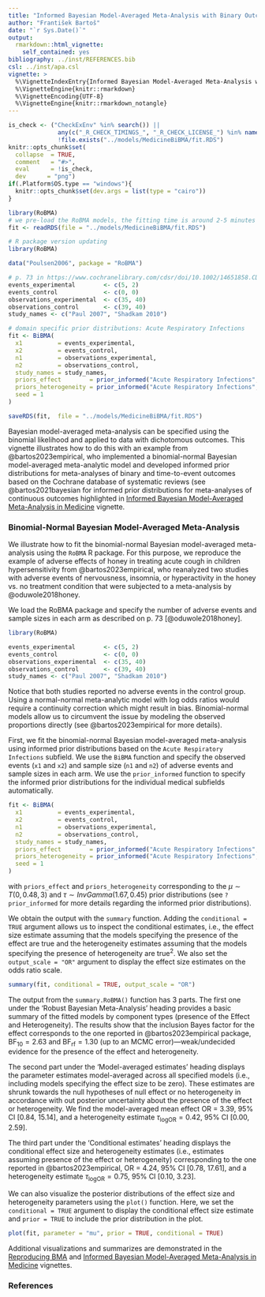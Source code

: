 ```yaml
---
title: "Informed Bayesian Model-Averaged Meta-Analysis with Binary Outcomes"
author: "František Bartoš"
date: "`r Sys.Date()`"
output:
  rmarkdown::html_vignette:
    self_contained: yes
bibliography: ../inst/REFERENCES.bib
csl: ../inst/apa.csl
vignette: >
  %\VignetteIndexEntry{Informed Bayesian Model-Averaged Meta-Analysis with Binary Outcomes}
  %\VignetteEngine{knitr::rmarkdown}
  %\VignetteEncoding{UTF-8}
  %\VignetteEngine{knitr::rmarkdown_notangle}
---
```


```r
is_check <- ("CheckExEnv" %in% search()) ||
              any(c("_R_CHECK_TIMINGS_", "_R_CHECK_LICENSE_") %in% names(Sys.getenv())) ||
              !file.exists("../models/MedicineBiBMA/fit.RDS")
knitr::opts_chunk$set(
  collapse  = TRUE,
  comment   = "#>",
  eval      = !is_check,
  dev      = "png")
if(.Platform$OS.type == "windows"){
  knitr::opts_chunk$set(dev.args = list(type = "cairo"))
}
```
```r
library(RoBMA)
# we pre-load the RoBMA models, the fitting time is around 2-5 minutes
fit <- readRDS(file = "../models/MedicineBiBMA/fit.RDS")
```

```r
# R package version updating
library(RoBMA)

data("Poulsen2006", package = "RoBMA")

# p. 73 in https://www.cochranelibrary.com/cdsr/doi/10.1002/14651858.CD007094.pub5/epdf/full
events_experimental        <- c(5, 2)
events_control             <- c(0, 0)
observations_experimental  <- c(35, 40)
observations_control       <- c(39, 40)
study_names <- c("Paul 2007", "Shadkam 2010")

# domain specific prior distributions: Acute Respiratory Infections
fit <- BiBMA(
  x1          = events_experimental,
  x2          = events_control,
  n1          = observations_experimental,
  n2          = observations_control,
  study_names = study_names,
  priors_effect        = prior_informed("Acute Respiratory Infections", type = "logOR", parameter = "effect"),
  priors_heterogeneity = prior_informed("Acute Respiratory Infections", type = "logOR", parameter = "heterogeneity"),
  seed = 1
)

saveRDS(fit,  file = "../models/MedicineBiBMA/fit.RDS")
```

Bayesian model-averaged meta-analysis can be specified using the binomial likelihood and applied to data with dichotomous outcomes. This vignette illustrates how to do this with an example from @bartos2023empirical, who implemented a binomial-normal Bayesian model-averaged meta-analytic model and developed informed prior distributions for meta-analyses of binary and time-to-event outcomes based on the Cochrane database of systematic reviews (see @bartos2021bayesian for informed prior distributions for meta-analyses of continuous outcomes highlighted in [Informed Bayesian Model-Averaged Meta-Analysis in Medicine](MedicineBMA.html) vignette.


### Binomial-Normal Bayesian Model-Averaged Meta-Analysis

We illustrate how to fit the binomial-normal Bayesian model-averaged meta-analysis using the `RoBMA` R package. For this purpose, we reproduce the example of adverse effects of honey in treating acute cough in children hypersensitivity from @bartos2023empirical, who reanalyzed two studies with adverse events of nervousness, insomnia, or hyperactivity in the honey vs. no treatment condition that were subjected to a meta-analysis by @oduwole2018honey. 

We load the RoBMA package and specify the number of adverse events and sample sizes in each arm as described on p. 73 [@oduwole2018honey].
```r
library(RoBMA)

events_experimental        <- c(5, 2)
events_control             <- c(0, 0)
observations_experimental  <- c(35, 40)
observations_control       <- c(39, 40)
study_names <- c("Paul 2007", "Shadkam 2010")
``` 
Notice that both studies reported no adverse events in the control group. Using a normal-normal meta-analytic model with log odds ratios would require a continuity correction which might result in bias. Binomial-normal models allow us to circumvent the issue by modeling the observed proportions directly (see @bartos2023empirical for more details).

First, we fit the binomial-normal Bayesian model-averaged meta-analysis using informed prior distributions based on the `Acute Respiratory Infections` subfield. We use the `BiBMA` function and specify the observed events (`x1` and `x2`) and sample size (`n1` and `n2`) of adverse events and sample sizes in each arm. We use the `prior_informed` function to specify the informed prior distributions for the individual medical subfields automatically.

```r
fit <- BiBMA(
  x1          = events_experimental,
  x2          = events_control,
  n1          = observations_experimental,
  n2          = observations_control,
  study_names = study_names,
  priors_effect        = prior_informed("Acute Respiratory Infections", type = "logOR", parameter = "effect"),
  priors_heterogeneity = prior_informed("Acute Respiratory Infections", type = "logOR", parameter = "heterogeneity"),
  seed = 1
)
```
with `priors_effect` and `priors_heterogeneity` corresponding to the $\mu \sim T(0,0.48,3)$ and $\tau \sim InvGamma(1.67, 0.45)$ prior distributions (see `?prior_informed` for more details regarding the informed prior distributions).

We obtain the output with the `summary` function. Adding the `conditional = TRUE` argument allows us to inspect the conditional estimates, i.e., the effect size estimate assuming that the models specifying the presence of the effect are true and the heterogeneity estimates assuming that the models specifying the presence of heterogeneity are true$^2$. We also set the `output_scale = "OR"` argument to display the effect size estimates on the odds ratio scale.

```r
summary(fit, conditional = TRUE, output_scale = "OR")
```

The output from the `summary.RoBMA()` function has 3 parts. The first one under the 'Robust Bayesian Meta-Analysis' heading provides a basic summary of the fitted models by component types (presence of the Effect and Heterogeneity). The results show that the inclusion Bayes factor for the effect corresponds to the one reported in @bartos2023empirical package, $\text{BF}_{10} = 2.63$ and $\text{BF}_{\text{rf}} = 1.30$ (up to an MCMC error)---weak/undecided evidence for the presence of the effect and heterogeneity. 

The second part under the 'Model-averaged estimates' heading displays the parameter estimates model-averaged across all specified models (i.e., including models specifying the effect size to be zero). These estimates are shrunk towards the null hypotheses of null effect or no heterogeneity in accordance with out posterior uncertainty about the presence of the effect or heterogeneity. We find the model-averaged mean effect OR = 3.39, 95% CI [0.84, 15.14], and a heterogeneity estimate $\tau_\text{logOR} = 0.42$, 95% CI [0.00, 2.59].

The third part under the 'Conditional estimates' heading displays the conditional effect size and heterogeneity estimates (i.e., estimates assuming presence of the effect or heterogeneity) corresponding to the one reported in @bartos2023empirical, OR = 4.24, 95% CI [0.78, 17.61], and a heterogeneity estimate $\tau_\text{logOR} = 0.75$, 95% CI [0.10, 3.23].

We can also visualize the posterior distributions of the effect size and heterogeneity parameters using the `plot()` function. Here, we set the `conditional = TRUE` argument to display the conditional effect size estimate and `prior = TRUE` to include the prior distribution in the plot.

```r
plot(fit, parameter = "mu", prior = TRUE, conditional = TRUE)
```

Additional visualizations and summarizes are demonstrated in the [Reproducing BMA](ReproducingBMA.html) and [Informed Bayesian Model-Averaged Meta-Analysis in Medicine](MedicineBMA.html) vignettes.


### References
